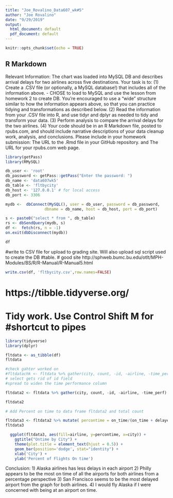```yaml
---
title: "Joe_Rovalino_Data607_wk#5"
author: "Joe Rovalino"
date: "9/29/2019"
output:
  html_document: default
  pdf_document: default
---
```


```r
knitr::opts_chunk$set(echo = TRUE)
```

## R Markdown

Relevant Information:
The chart was loaded into MySQL DB and describes arrival delays for two airlines across five destinations. Your task is to:
(1) Create a .CSV file (or optionally, a MySQL database!) that includes all of the information above. - CHOSE to load to MySQL and use the lesson from homework 2 to create DB.
You’re encouraged to use a “wide” structure similar to how the information appears above, so
that you can practice tidying and transformations as described below.
(2) Read the information from your .CSV file into R, and use tidyr and dplyr as needed to tidy
and transform your data.
(3) Perform analysis to compare the arrival delays for the two airlines.
(4) Your code should be in an R Markdown file, posted to rpubs.com, and should include narrative
descriptions of your data cleanup work, analysis, and conclusions. Please include in your
homework submission:
The URL to the .Rmd file in your GitHub repository. and
The URL for your rpubs.com web page.

```r
library(getPass)
library(RMySQL)

db_user <- 'root'
db_password <- getPass::getPass("Enter the password: ")
db_name <- 'data607wk5'
db_table <- 'fltbycity'
db_host <- '127.0.0.1' # for local access
db_port <- 3306

mydb <-  dbConnect(MySQL(), user = db_user, password = db_password,
                 dbname = db_name, host = db_host, port = db_port)

s <- paste0("select * from ", db_table)
rs <- dbSendQuery(mydb, s)
df <-  fetch(rs, n = -1)
on.exit(dbDisconnect(mydb))

df
```
#write to CSV file for upload to grading site. Will also upload sql script used to create the DB #table.
# good site http://sphweb.bumc.bu.edu/otlt/MPH-Modules/BS/R/R-Manual/R-Manual5.html

```r
write.csv(df, 'fltbycity.csv',row.names=FALSE)
```
# https://tibble.tidyverse.org/
# Tidy work. Use Control Shift M for #shortcut to pipes

```r
library(tidyverse)
library(dplyr)

fltdata <- as_tibble(df)
fltdata

#check gahter worked on  
#fltdatachk <- fltdata %>% gather(city, count, -id, -airline, -time_perf)
# select gets rid of id field
#spread to widen the time performance column

fltdata2 <- fltdata %>% gather(city, count, -id, -airline, -time_perf) %>% select (airline, time_perf, city, count) %>%  spread (time_perf, count)

fltdata2

# Add Percent on time to data frame fltdata2 and total count

fltdata3 <- fltdata2 %>% mutate( percontime = on_time/(on_time + delayed), total_flights = (on_time + delayed))
fltdata3

  ggplot(fltdata3, aes(fill=airline, y=percontime, x=city)) +
    ggtitle("Ontime by City") +
    theme(plot.title = element_text(hjust = 0.5)) + 
    geom_bar(position='dodge', stat="identity") +
    xlab('City') + 
    ylab('Percent of Flights On time')
```

Conclusion:
1) Alaska airlines has less delays in each airport
2) Philly appears to be the most on time of all the airports for both airlines from a percentage perspective
3) San Francisco seems to be the most delayed airport from the graph for both airlines. 
4) I would fly Alaska if I were concerned with being at an airport on time. 